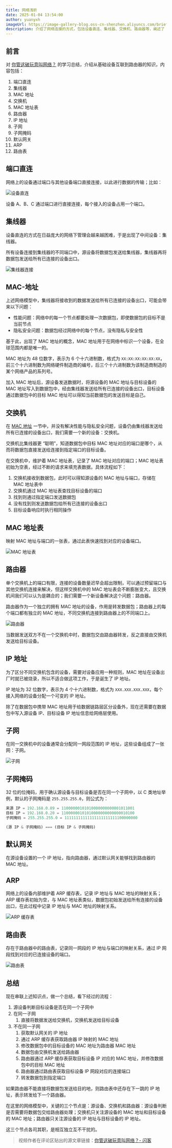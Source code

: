 ```yaml
---
title: 网络浅析
date: 2025-01-04 13:54:00
author: yuanyxh
imageUrl: https://image-gallery-blog.oss-cn-shenzhen.aliyuncs.com/brief_analysis_of_the_network_1.webp
description: 介绍了网络连接的方式，包括设备直连、集线器、交换机、路由器等，阐述了 IP 地址、子网、子网掩码等概念，以及电脑、交换机、路由器在网络中的作用，最后总结了各组件在数据传输中扮演的角色。
---
```


## 前言

对 [你管这破玩意叫网络？] 的学习总结，介绍从基础设备互联到路由器的知识，内容包括：

1. 端口直连
2. 集线器
3. MAC 地址
4. 交换机
5. MAC 地址表
6. 路由器
7. IP 地址
8. 子网
9. 子网掩码
10. 默认网关
11. ARP
12. 路由表

## 端口直连

网络上的设备通过端口与其他设备端口直接连接，以此进行数据的传输；比如：

![设备直连](https://image-gallery-blog.oss-cn-shenzhen.aliyuncs.com/brief_analysis_of_the_network_2.webp)

设备 A、B、C 通过端口进行直接连接，每个接入的设备占用一个端口。

## 集线器

设备直连的方式在日益庞大的网络下管理会越来越困难，于是出现了中间设备：集线器。

所有设备连接到集线器的不同端口中，源设备将数据包发送给集线器，集线器再将数据包发送给所有已连接的设备出口。

![集线器连接](https://image-gallery-blog.oss-cn-shenzhen.aliyuncs.com/brief_analysis_of_the_network_3.webp)

## MAC-地址

上述网络模型中，集线器将接收到的数据发送给所有已连接的设备出口，可能会带来以下问题：

- 性能问题：网络中的每一个节点都要处理一次数据包，即使数据包的目标不是当前节点
- 隐私安全问题：数据包经过网络中的每个节点，没有隐私与安全性

基于此，出现了 MAC 地址的概念，MAC 地址用于在网络中标识一个设备，在全球范围内都是唯一的。

MAC 地址为 48 位数字，表示为 6 个十六进制数，格式为 `XX:XX:XX:XX:XX:XX`，前三个十六进制数为网络硬件制造商的编号，后三个十六进制数为该制造商制造的某个网络产品的系列号。

加入 MAC 地址后，源设备发送数据时，将源设备的 MAC 地址与目标设备的 MAC 地址写入到数据包中，经由集线器发送给所有已连接的设备出口，目标设备通过数据包中的目标 MAC 地址可以得知当前数据包的发送目标是自己。

## 交换机

在 [MAC 地址](#MAC-地址) 一节中，并没有解决性能与隐私安全问题，设备仍由集线器发送给所有已连接的设备出口，我们需要一个新的设备：交换机。

交换机比集线器更 “聪明”，知道数据包中目标 MAC 地址对应的端口是哪个，从而将数据包直接发送给连接到指定端口的目标设备。

在交换机中，维护着 MAC 地址表，记录了 MAC 地址对应的端口；MAC 地址表初始为空表，经过不断的请求来填充表数据，具体流程如下：

1. 交换机接收到数据包，此时可以得知源设备的 MAC 地址与端口，存储在 MAC 地址表中
2. 交换机通过 MAC 地址表查找目标设备的端口
3. 找到则通过指定端口发送数据包
4. 没有找到则发送数据包给所有已连接的设备出口
5. 目标设备响应时执行相同操作

## MAC 地址表

映射 MAC 地址与端口的一张表，通过此表快速找到对应的设备端口。

![MAC 地址表](https://image-gallery-blog.oss-cn-shenzhen.aliyuncs.com/brief_analysis_of_the_network_4.webp)

## 路由器

单个交换机上的端口有限，连接的设备数量迟早会超出限制，可以通过预留端口与其他交换机连接来解决，但这样交换机中的 MAC 地址表会不断膨胀变大，且交换机间我们可以认为是耦合的；我们需要一个新设备解决这个问题：路由器。

路由器作为一个独立的拥有 MAC 地址的设备，作用是转发数据包；路由器上的每个端口都有独立的 MAC 地址，不同交换机连接到路由器上的不同端口上。

![路由器](https://image-gallery-blog.oss-cn-shenzhen.aliyuncs.com/brief_analysis_of_the_network_5.webp)

当数据发送双方不在一个交换机中时，数据包交由路由器转发，反之直接由交换机发送给目标设备。

## IP 地址

为了区分不同交换机包含的设备，需要对设备应用一种规则，MAC 地址在设备出厂时就已被烧录，所以不适合做这项工作，于是诞生了 IP 地址。

IP 地址为 32 位数字，表示为 4 个十六进制数，格式为 `XXX.XXX.XXX.XXX`，每个接入网络的设备分配一个可变的 IP 地址。

除了在数据包中携带 MAC 地址用于给数据链路层区分设备外，现在还需要在数据包中写入源设备 IP、目标设备 IP 地址信息给网络层使用。 

## 子网

在同一交换机中的设备通常会分配同一网段范围的 IP 地址，这些设备组成了一张网：子网。

![子网](https://image-gallery-blog.oss-cn-shenzhen.aliyuncs.com/brief_analysis_of_the_network_6.webp)

## 子网掩码

32 位的位掩码，用于确认源设备与目标设备是否在同一个子网中，以 C 类地址举例，默认的子网掩码是 `255.255.255.0`，则公式为：

```js
来源 IP = 192.168.0.89 = 11000000101010000000000001011001
目标 IP = 192.168.0.20 = 11000000101010000000000000010100
子网掩码 = 255.255.255.0 = 11111111111111111111111100000000

(源 IP & 子网掩码) === (目标 IP & 子网掩码)
```

## 默认网关

在源设备设置的一个 IP 地址，指向路由器，通过默认网关能够找到路由器的 MAC 地址。

## ARP

网络上的设备内部维护着 ARP 缓存表，记录 IP 地址与 MAC 地址的映射关系；ARP 缓存表初始为空，与 MAC 地址表类似，数据包初始发送给所有连接的设备出口，在此过程中记录 IP 地址与 MAC 地址的映射关系。

![ARP 缓存表](https://image-gallery-blog.oss-cn-shenzhen.aliyuncs.com/brief_analysis_of_the_network_7.webp)

## 路由表

存在于路由器中的路由表，记录同一网段的 IP 地址与端口的映射关系，通过 IP 网段找到对应的已连接设备的端口。

![路由表](https://image-gallery-blog.oss-cn-shenzhen.aliyuncs.com/brief_analysis_of_the_network_8.webp)

## 总结

现在串联上述知识点，做一个总结，看下经过的流程：

1. 源设备判断目标设备是否在同一个子网中
2. 在同一子网
   1. 直接将数据发送给交换机，交换机发送给目标设备
3. 不在同一子网
   1. 获取默认网关的 IP 地址
   2. 通过 ARP 缓存表获取路由器 IP 映射的 MAC 地址
   3. 修改数据包中的目标设备的 MAC 地址为路由器 MAC 地址
   4. 数据包由交换机发送给路由器
   5. 路由器通过 ARP 缓存表获取目标设备 IP 对应的 MAC 地址，并修改数据包中的目标 MAC 地址
   6. 路由器通过路由表获取目标设备 IP 网段对应的连接端口
   7. 转发数据包到指定端口

如果路由器不能直接将数据包发送给目的地，则路由表中还存在下一跳的 IP 地址，表示转发给下一个路由器。

在这里的网络模型中，关键的三个节点是：源设备、交换机和路由器：源设备判断是否需要将数据包交给路由器处理；交换机只关注源设备的 MAC 地址和目标设备的 MAC 地址；路由器只关注源设备的 IP 地址与目标设备的 IP 地址。

这三个节点各司其职，是相互独立互不干扰的。

> 视频作者在评论区贴出的源文章链接：[你管这破玩意叫网络？- 闪客]

[你管这破玩意叫网络？]: https://b23.tv/0HNNCvL
[你管这破玩意叫网络？- 闪客]: https://mp.weixin.qq.com/s/h53E5iClVyBNbN282CV2Lw
